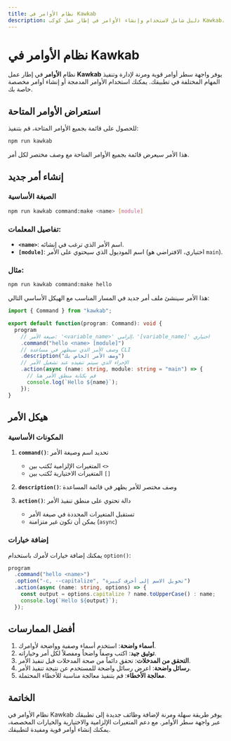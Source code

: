 ```yaml
---
title: نظام الأوامر في Kawkab
description: دليل شامل لاستخدام وإنشاء الأوامر في إطار عمل كوكب Kawkab.
---
```


# نظام الأوامر في Kawkab

نظام **الأوامر** في إطار عمل **Kawkab** يوفر واجهة سطر أوامر قوية ومرنة لإدارة وتنفيذ المهام المختلفة في تطبيقك. يمكنك استخدام الأوامر المدمجة أو إنشاء أوامر مخصصة خاصة بك.

## استعراض الأوامر المتاحة

للحصول على قائمة بجميع الأوامر المتاحة، قم بتنفيذ:

```bash
npm run kawkab
```

هذا الأمر سيعرض قائمة بجميع الأوامر المتاحة مع وصف مختصر لكل أمر.

## إنشاء أمر جديد

### الصيغة الأساسية

```bash
npm run kawkab command:make <name> [module]
```

### تفاصيل المعلمات:

- **`<name>`**: اسم الأمر الذي ترغب في إنشائه.
- **`[module]`**: اسم الموديول الذي سيحتوي على الأمر (اختياري، الافتراضي هو `main`).

### مثال:

```bash
npm run kawkab command:make hello
```

هذا الأمر سينشئ ملف أمر جديد في المسار المناسب مع الهيكل الأساسي التالي:

```typescript
import { Command } from "kawkab";

export default function(program: Command): void {
  program
    // صيغة الأمر: '<variable_name>' إلزامي، '[variable_name]' اختياري
    .command("hello <name> [module]")
    // وصف الأمر الذي سيظهر في مساعدة CLI
    .description("وصف الأمر الخاص بك")
    // الإجراء الذي سيتم تنفيذه عند تشغيل الأمر
    .action(async (name: string, module: string = "main") => {
      // قم بكتابة منطق الأمر هنا
      console.log(`Hello ${name}`);
    });
}
```

## هيكل الأمر

### المكونات الأساسية

1. **`command()`**: تحديد اسم وصيغة الأمر
   - المتغيرات الإلزامية تُكتب بين `<>`
   - المتغيرات الاختيارية تُكتب بين `[]`

2. **`description()`**: وصف مختصر للأمر يظهر في قائمة المساعدة

3. **`action()`**: دالة تحتوي على منطق تنفيذ الأمر
   - تستقبل المتغيرات المحددة في صيغة الأمر
   - يمكن أن تكون غير متزامنة (`async`)

### إضافة خيارات

يمكنك إضافة خيارات لأمرك باستخدام `option()`:

```typescript
program
  .command("hello <name>")
  .option("-c, --capitalize", "تحويل الاسم إلى أحرف كبيرة")
  .action(async (name: string, options) => {
    const output = options.capitalize ? name.toUpperCase() : name;
    console.log(`Hello ${output}`);
  });
```

## أفضل الممارسات

1. **أسماء واضحة**: استخدم أسماء وصفية وواضحة لأوامرك.
2. **توثيق جيد**: اكتب وصفاً واضحاً ومفصلاً لكل أمر وخياراته.
3. **التحقق من المدخلات**: تحقق دائماً من صحة المدخلات قبل تنفيذ الأمر.
4. **رسائل واضحة**: اعرض رسائل واضحة للمستخدم عن نتيجة تنفيذ الأمر.
5. **معالجة الأخطاء**: قم بتنفيذ معالجة مناسبة للأخطاء المحتملة.

## الخاتمة

نظام الأوامر في Kawkab يوفر طريقة سهلة ومرنة لإضافة وظائف جديدة إلى تطبيقك عبر واجهة سطر الأوامر. مع دعم المتغيرات الإلزامية والاختيارية والخيارات المخصصة، يمكنك إنشاء أوامر قوية ومفيدة لتطبيقك.

